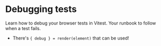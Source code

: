 # Debugging tests

Learn how to debug your browser tests in Vitest. Your runbook to follow when a test fails.

- There's `{ debug } = render(element)` that can be used!
